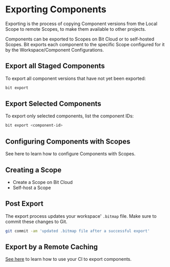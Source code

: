 # Exporting Components

Exporting is the process of copying Component versions from the Local Scope to remote Scopes, to make them available to other projects.

Components can be exported to Scopes on Bit Cloud or to self-hosted Scopes. Bit exports each component to the specific Scope configured for it by the Workspace/Component Configurations.

## Export all Staged Components

To export all component versions that have not yet been exported:

```bash
bit export
```

## Export Selected Components

To export only selected components, list the component IDs:

```bash
bit export <component-id>
```

## Configuring Components with Scopes

See here to learn how to configure Components with Scopes.

## Creating a Scope

- Create a Scope on Bit Cloud
- Self-host a Scope

## Post Export

The export process updates your workspace' `.bitmap` file. Make sure to commit these changes to Git.

```bash
git commit -am 'updated .bitmap file after a successful export'
```

## Export by a Remote Caching

[See here](/docs/getting-started/set-up-ci/automate-export) to learn how to use your CI to export components.
